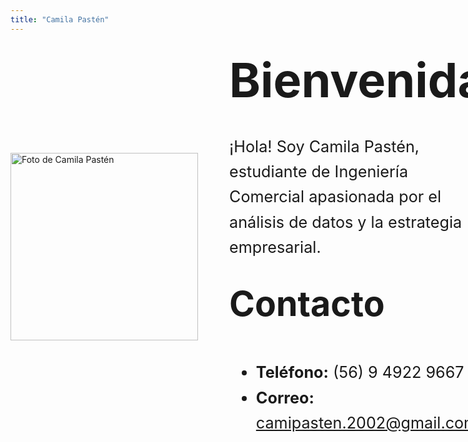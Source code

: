 ```yaml
---
title: "Camila Pastén"
---
```


::: {style="display: flex; align-items: center; gap: 50px;"}

<img src="images/IMG_8941.JPG" alt="Foto de Camila Pastén" style="width:300px; height:auto;">

<div style="font-size: 1.8em; line-height: 1.6;">
  <h1 style="font-size: 3em; margin: 0;">Bienvenida</h1>
  <p>¡Hola! Soy Camila Pastén, estudiante de Ingeniería Comercial apasionada por el análisis de datos y la estrategia empresarial.</p>

  <h2 style="font-size: 2.2em; margin-top: 20px;">Contacto</h2>
  <ul>
    <li><strong>Teléfono:</strong> (56) 9 4922 9667</li>
    <li><strong>Correo:</strong> <a href="mailto:camipasten.2002@gmail.com">camipasten.2002@gmail.com</a></li>
  </ul>
</div>

:::